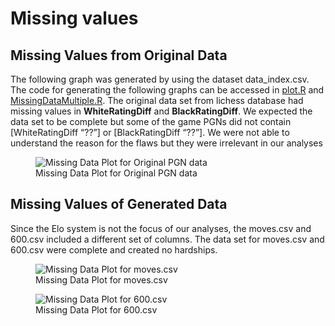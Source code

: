 # Missing values

## Missing Values from Original Data
The following graph was generated by using the dataset data_index.csv.
The code for generating the following graphs can be accessed in [plot.R](code/plot.R) and [MissingDataMultiple.R](code/MissingDataMultiple.R).
The original data set from lichess database had missing values in **WhiteRatingDiff** and **BlackRatingDiff**.
We expected the data set to be complete but some of the game PGNs did not contain [WhiteRatingDiff "??"] or [BlackRatingDiff "??"].
We were not able to understand the reason for the flaws but they were irrelevant in our analyses

![Missing Data Plot for Original PGN data](images/missing_data.PNG)

## Missing Values of Generated Data

Since the Elo system is not the focus of our analyses, the moves.csv and 600.csv included a different set of columns.
The data set for moves.csv and 600.csv were complete and created no hardships.

![Missing Data Plot for moves.csv](images/moves_missing_data.PNG)

![Missing Data Plot for 600.csv](images/missing_data_600.PNG)